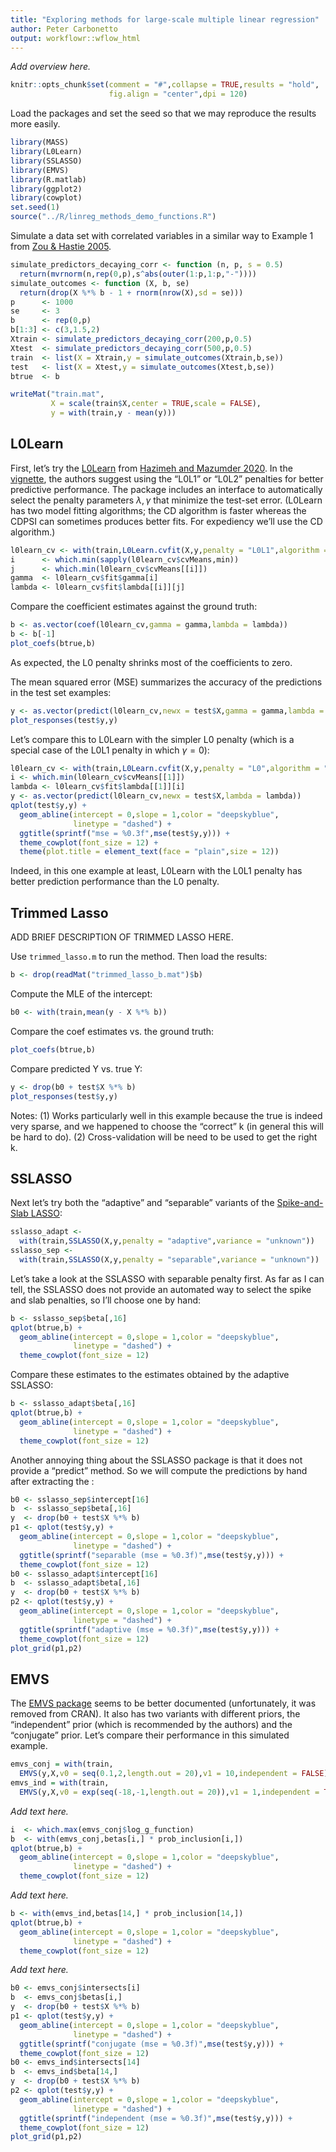 ```yaml
---
title: "Exploring methods for large-scale multiple linear regression"
author: Peter Carbonetto
output: workflowr::wflow_html
---
```


*Add overview here.*

```r
knitr::opts_chunk$set(comment = "#",collapse = TRUE,results = "hold",
                      fig.align = "center",dpi = 120)
```

Load the packages and set the seed so that we may reproduce the
results more easily.

```r
library(MASS)
library(L0Learn)
library(SSLASSO)
library(EMVS)
library(R.matlab)
library(ggplot2)
library(cowplot)
set.seed(1)
source("../R/linreg_methods_demo_functions.R")
```

Simulate a data set with correlated variables in a similar way to
Example 1 from [Zou & Hastie 2005][zh2005].

```r
simulate_predictors_decaying_corr <- function (n, p, s = 0.5)
  return(mvrnorm(n,rep(0,p),s^abs(outer(1:p,1:p,"-"))))
simulate_outcomes <- function (X, b, se)
  return(drop(X %*% b - 1 + rnorm(nrow(X),sd = se)))
p      <- 1000
se     <- 3
b      <- rep(0,p)
b[1:3] <- c(3,1.5,2)
Xtrain <- simulate_predictors_decaying_corr(200,p,0.5)
Xtest  <- simulate_predictors_decaying_corr(500,p,0.5)
train  <- list(X = Xtrain,y = simulate_outcomes(Xtrain,b,se))
test   <- list(X = Xtest,y = simulate_outcomes(Xtest,b,se))
btrue  <- b
```

```r
writeMat("train.mat",
         X = scale(train$X,center = TRUE,scale = FALSE),
		 y = with(train,y - mean(y)))
```

L0Learn
-------

First, let's try the [L0Learn][l0learn] from
[Hazimeh and Mazumder 2020][hm2020]. In the
[vignette][l0learn-vignette], the authors suggest using the "L0L1" or
"L0L2" penalties for better predictive performance. The package
includes an interface to automatically select the penalty parameters
$\lambda, \gamma$ that minimize the test-set error. (L0Learn has two
model fitting algorithms; the CD algorithm is faster whereas the
CDPSI can sometimes produces better fits. For expediency we'll use
the CD algorithm.)

```r
l0learn_cv <- with(train,L0Learn.cvfit(X,y,penalty = "L0L1",algorithm = "CD"))
i      <- which.min(sapply(l0learn_cv$cvMeans,min))
j      <- which.min(l0learn_cv$cvMeans[[i]])
gamma  <- l0learn_cv$fit$gamma[i]
lambda <- l0learn_cv$fit$lambda[[i]][j]
```

Compare the coefficient estimates against the ground truth:

```r
b <- as.vector(coef(l0learn_cv,gamma = gamma,lambda = lambda))
b <- b[-1]
plot_coefs(btrue,b)
```

As expected, the L0 penalty shrinks most of the coefficients to zero.

The mean squared error (MSE) summarizes the accuracy of the
predictions in the test set examples:

```r
y <- as.vector(predict(l0learn_cv,newx = test$X,gamma = gamma,lambda = lambda))
plot_responses(test$y,y)
```

Let's compare this to L0Learn with the simpler L0 penalty (which is a
special case of the L0L1 penalty in which $\gamma = 0$):

```r
l0learn_cv <- with(train,L0Learn.cvfit(X,y,penalty = "L0",algorithm = "CD"))
i <- which.min(l0learn_cv$cvMeans[[1]])
lambda <- l0learn_cv$fit$lambda[[1]][i]
y <- as.vector(predict(l0learn_cv,newx = test$X,lambda = lambda))
qplot(test$y,y) +
  geom_abline(intercept = 0,slope = 1,color = "deepskyblue",
              linetype = "dashed") +
  ggtitle(sprintf("mse = %0.3f",mse(test$y,y))) +
  theme_cowplot(font_size = 12) +
  theme(plot.title = element_text(face = "plain",size = 12))
```

Indeed, in this one example at least, L0Learn with the L0L1 penalty
has better prediction performance than the L0 penalty.

Trimmed Lasso
-------------

ADD BRIEF DESCRIPTION OF TRIMMED LASSO HERE.

Use `trimmed_lasso.m` to run the method. Then load the results:

```r
b <- drop(readMat("trimmed_lasso_b.mat")$b)
```

Compute the MLE of the intercept:

```r
b0 <- with(train,mean(y - X %*% b))
```

Compare the coef estimates vs. the ground truth:

```r
plot_coefs(btrue,b)
```

Compare predicted Y vs. true Y:

```r
y <- drop(b0 + test$X %*% b)
plot_responses(test$y,y)
```

Notes: (1) Works particularly well in this example because the true is
indeed very sparse, and we happened to choose the "correct" k (in
general this will be hard to do). (2) Cross-validation will be need to
be used to get the right k.

SSLASSO
-------

Next let's try both the "adaptive" and "separable" variants of the
[Spike-and-Slab LASSO][sslasso]:

```r
sslasso_adapt <-
  with(train,SSLASSO(X,y,penalty = "adaptive",variance = "unknown"))
sslasso_sep <-
  with(train,SSLASSO(X,y,penalty = "separable",variance = "unknown"))
```

Let's take a look at the SSLASSO with separable penalty first. As far
as I can tell, the SSLASSO does not provide an automated way to select
the spike and slab penalties, so I'll choose one by hand:

```r
b <- sslasso_sep$beta[,16]
qplot(btrue,b) +
  geom_abline(intercept = 0,slope = 1,color = "deepskyblue",
              linetype = "dashed") +
  theme_cowplot(font_size = 12)	 
```

Compare these estimates to the estimates obtained by the adaptive
SSLASSO:

```r
b <- sslasso_adapt$beta[,16]
qplot(btrue,b) +
  geom_abline(intercept = 0,slope = 1,color = "deepskyblue",
              linetype = "dashed") +
  theme_cowplot(font_size = 12)	 
```

Another annoying thing about the SSLASSO package is that it does not
provide a "predict" method. So we will compute the predictions by
hand after extracting the :

```r
b0 <- sslasso_sep$intercept[16]
b  <- sslasso_sep$beta[,16]
y  <- drop(b0 + test$X %*% b)
p1 <- qplot(test$y,y) +
  geom_abline(intercept = 0,slope = 1,color = "deepskyblue",
              linetype = "dashed") +
  ggtitle(sprintf("separable (mse = %0.3f)",mse(test$y,y))) +
  theme_cowplot(font_size = 12)
b0 <- sslasso_adapt$intercept[16]
b  <- sslasso_adapt$beta[,16]
y  <- drop(b0 + test$X %*% b)
p2 <- qplot(test$y,y) +
  geom_abline(intercept = 0,slope = 1,color = "deepskyblue",
              linetype = "dashed") +
  ggtitle(sprintf("adaptive (mse = %0.3f)",mse(test$y,y))) +
  theme_cowplot(font_size = 12)
plot_grid(p1,p2)
```

EMVS
----

The [EMVS package][emvs] seems to be better documented (unfortunately,
it was removed from CRAN). It also has two variants with different
priors, the "independent" prior (which is recommended by the authors)
and the "conjugate" prior. Let's compare their performance in this
simulated example.

```r
emvs_conj = with(train,
  EMVS(y,X,v0 = seq(0.1,2,length.out = 20),v1 = 10,independent = FALSE))
emvs_ind = with(train,
  EMVS(y,X,v0 = exp(seq(-18,-1,length.out = 20)),v1 = 1,independent = TRUE))
```

*Add text here.*

```r
i  <- which.max(emvs_conj$log_g_function)
b  <- with(emvs_conj,betas[i,] * prob_inclusion[i,])
qplot(btrue,b) +
  geom_abline(intercept = 0,slope = 1,color = "deepskyblue",
              linetype = "dashed") +
  theme_cowplot(font_size = 12)
```

*Add text here.*

```r
b <- with(emvs_ind,betas[14,] * prob_inclusion[14,])
qplot(btrue,b) +
  geom_abline(intercept = 0,slope = 1,color = "deepskyblue",
              linetype = "dashed") +
  theme_cowplot(font_size = 12)
```

*Add text here.*

```r
b0 <- emvs_conj$intersects[i]
b  <- emvs_conj$betas[i,]
y  <- drop(b0 + test$X %*% b)
p1 <- qplot(test$y,y) +
  geom_abline(intercept = 0,slope = 1,color = "deepskyblue",
              linetype = "dashed") +
  ggtitle(sprintf("conjugate (mse = %0.3f)",mse(test$y,y))) +
  theme_cowplot(font_size = 12)
b0 <- emvs_ind$intersects[14]
b  <- emvs_ind$beta[14,]
y  <- drop(b0 + test$X %*% b)
p2 <- qplot(test$y,y) +
  geom_abline(intercept = 0,slope = 1,color = "deepskyblue",
              linetype = "dashed") +
  ggtitle(sprintf("independent (mse = %0.3f)",mse(test$y,y))) +
  theme_cowplot(font_size = 12)
plot_grid(p1,p2)
```

[emvs]: https://cran.r-project.org/package=EMVS
[sslasso]: https://cran.r-project.org/package=SSLASSO
[zh2005]: https://doi.org/10.1111/j.1467-9868.2005.00503.x
[hm2020]: https://doi.org/10.1287/opre.2019.1919
[l0learn]: https://cran.r-project.org/package=L0Learn
[l0learn-vignette]: https://cran.r-project.org/web/packages/L0Learn/vignettes/L0Learn-vignette.html
